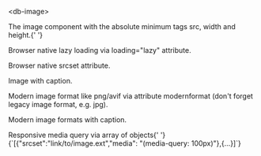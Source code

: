 
<Meta title="Data-Display/Image/Intro" />

<db-headline variant="1">&lt;db-image&gt;</db-headline>

<p>
  The image component with the absolute minimum tags src, width and height.{' '}
</p>

<Canvas>
  <db-image
    alt="DB Image alternative text"
    src={dummy}
    width="376"
    height="253"
  ></db-image>
</Canvas>

<p>Browser native lazy loading via loading="lazy" attribute.</p>

<Canvas>
  <db-image
    alt="DB Image alternative text"
    src={dummy}
    loading="lazy"
    width="376"
    height="253"
  ></db-image>
</Canvas>

<p>Browser native srcset attribute.</p>

<Canvas>
  <db-image
    alt="DB Image alternative text"
    src={dummy}
    srcset="https://db-ui.github.io/core/samples/images/alexander-bagno-iILbjYtkyG0-unsplash.752x506.jpg 2x, https://db-ui.github.io/core/samples/images/alexander-bagno-iILbjYtkyG0-unsplash.1128x759.jpg 3x"
    width="376"
    height="253"
  ></db-image>
</Canvas>

<p>Image with caption.</p>

<Canvas>
  <db-image
    alt="DB Image alternative text"
    src={dummy}
    loading="lazy"
    width="376"
    height="253"
    caption="DB Regio train at Hamburg main station"
  ></db-image>
</Canvas>

<p>
  Modern image format like png/avif via attribute modernformat (don't forget
  legacy image format, e.g. jpg).
</p>

<Canvas>
  <db-image
    alt="DB Image alternative text"
    src={dummy}
    modernformat={dummy2}
    width="376"
    height="253"
  ></db-image>
</Canvas>

<p>Modern image formats with caption.</p>

<Canvas>
  <db-image
    alt="DB Image alternative text"
    src={dummy}
    modernformat={dummy2}
    width="376"
    height="253"
    caption="DB Regio train at Hamburg main station"
  ></db-image>
</Canvas>

<p>
  Responsive media query via array of objects{' '}
  {`[{"srcset":"link/to/image.ext","media": "(media-query: 100px)"},{...}]`}
</p>

<Canvas>
  <db-image
    alt="DB Image alternative text"
    src={dummy}
    width="376"
    height="253"
    responsivemediaquery='[{"srcset": "https://db-ui.github.io/core/samples/images/alexander-bagno-iILbjYtkyG0-unsplash.1128x759.jpg", "media": "(min-width: 1100px)"}, {"srcset": "https://db-ui.github.io/core/samples/images/alexander-bagno-iILbjYtkyG0-unsplash.752x506.jpg", "media": "(min-width: 700px)"}]'
  ></db-image>
</Canvas>

<Readme />
